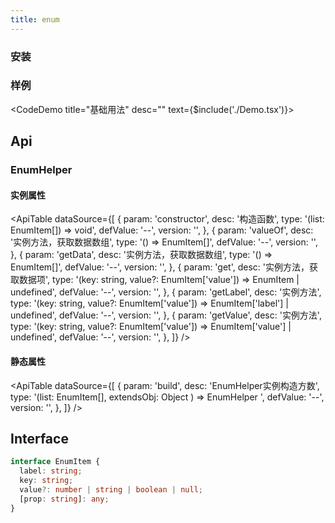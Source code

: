 ---
title: enum
---


### 安装
<ImportTabs name="@jelper/component" />


### 样例


<CodeDemo title="基础用法" desc="" text={$include('./Demo.tsx')}><Demo /></CodeDemo>


## Api

### EnumHelper

#### 实例属性

<ApiTable
  dataSource={[
    {
      param: 'constructor',
      desc: '构造函数',
      type: '(list: EnumItem[]) => void',
      defValue: '--',
      version: '',
    },
    {
      param: 'valueOf',
      desc: '实例方法，获取数据数组',
      type: '() => EnumItem[]',
      defValue: '--',
      version: '',
    },
    {
      param: 'getData',
      desc: '实例方法，获取数据数组',
      type: '() => EnumItem[]',
      defValue: '--',
      version: '',
    },
    {
      param: 'get',
      desc: '实例方法，获取数据项',
      type: '(key: string, value\?: EnumItem[\'value\']) => EnumItem \| undefined',
      defValue: '--',
      version: '',
    },
    {
      param: 'getLabel',
      desc: '实例方法',
      type: '(key: string, value\?: EnumItem[\'value\']) => EnumItem[\'label\'] \| undefined',
      defValue: '--',
      version: '',
    },
    {
      param: 'getValue',
      desc: '实例方法',
      type: '(key: string, value\?: EnumItem[\'value\']) => EnumItem[\'value\'] \| undefined',
      defValue: '--',
      version: '',
    },
  ]}
/>

#### 静态属性

<ApiTable
  dataSource={[
    {
      param: 'build',
      desc: 'EnumHelper实例构造方数',
      type: '(list: EnumItem[], extendsObj: Object ) => EnumHelper ',
      defValue: '--',
      version: '',
    },
  ]}
/>

## Interface

```ts
interface EnumItem {
  label: string;
  key: string;
  value?: number | string | boolean | null;
  [prop: string]: any;
}
```
